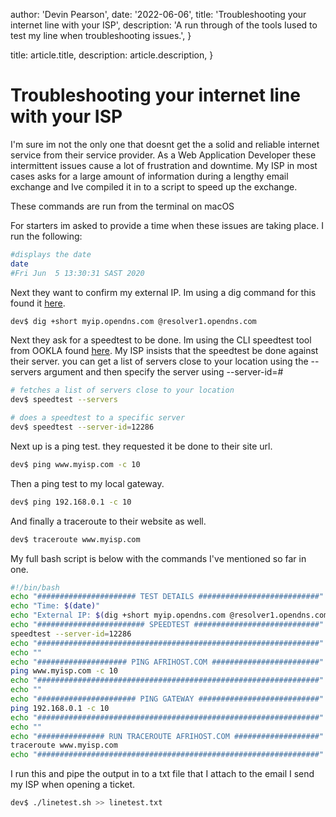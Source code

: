 
  author: 'Devin Pearson',
  date: '2022-06-06',
  title: 'Troubleshooting your internet line with your ISP',
  description:
    'A run through of the tools Iused to test my line when troubleshooting issues.',
}

  title: article.title,
  description: article.description,
}


# Troubleshooting your internet line with your ISP

I'm sure im not the only one that doesnt get the a solid and reliable internet service from their service provider. As a Web Application Developer these intermittent issues cause a lot of frustration and downtime. My ISP in most cases asks for a large amount of information during a lengthy email exchange and Ive compiled it in to a script to speed up the exchange.

These commands are run from the terminal on macOS

For starters im asked to provide a time when these issues are taking place. I run the following:

```bash
#displays the date
date
#Fri Jun  5 13:30:31 SAST 2020
````

Next they want to confirm my external IP. Im using a dig command for this found it [here](https://www.cyberciti.biz/faq/how-to-find-my-public-ip-address-from-command-line-on-a-linux/).

```bash
dev$ dig +short myip.opendns.com @resolver1.opendns.com
````
Next  they ask for a speedtest to be done. Im using the CLI speedtest tool from OOKLA found [here](https://www.speedtest.net/apps/cli).
My ISP insists that the speedtest be done against their server. you can get a list of servers close to your location using the --servers argument and then specify the server using --server-id=#

```bash
# fetches a list of servers close to your location
dev$ speedtest --servers

# does a speedtest to a specific server
dev$ speedtest --server-id=12286
````
Next up is a ping test. they requested it be done to their site url.

```bash
dev$ ping www.myisp.com -c 10
````

Then a ping test to my local gateway.

```bash
dev$ ping 192.168.0.1 -c 10
````
And finally a traceroute to their website as well.
```bash
dev$ traceroute www.myisp.com
````

My full bash script is below with the commands I've mentioned so far in one.

```bash
#!/bin/bash
echo "###################### TEST DETAILS ###########################"
echo "Time: $(date)"
echo "External IP: $(dig +short myip.opendns.com @resolver1.opendns.com)"
echo "######################## SPEEDTEST ############################"
speedtest --server-id=12286
echo "###############################################################"
echo ""
echo "#################### PING AFRIHOST.COM ########################"
ping www.myisp.com -c 10
echo "###############################################################"
echo ""
echo "###################### PING GATEWAY ###########################"
ping 192.168.0.1 -c 10
echo "###############################################################"
echo ""
echo "############### RUN TRACEROUTE AFRIHOST.COM ###################"
traceroute www.myisp.com
echo "###############################################################"
````

I run this and pipe the output in to a txt file that I attach to the email I send my ISP when opening a ticket.

```bash
dev$ ./linetest.sh >> linetest.txt
````
